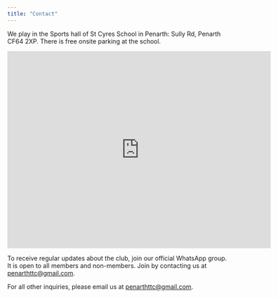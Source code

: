 ```yaml
---
title: "Contact"
---
```


We play in the Sports hall of St Cyres School in Penarth: Sully Rd, Penarth CF64 2XP. There is free onsite parking at the school.

<iframe src="https://www.google.com/maps/embed?pb=!1m18!1m12!1m3!1d2487.117297134816!2d-3.196627200000001!3d51.437639700000005!2m3!1f0!2f0!3f0!3m2!1i1024!2i768!4f13.1!3m3!1m2!1s0x486e048365261c59%3A0xf65ac689c5b09862!2sSt%20Cyres%20School!5e0!3m2!1sen!2suk!4v1736091382705!5m2!1sen!2suk" width="600" height="450" style="border:0;" allowfullscreen="" loading="lazy" referrerpolicy="no-referrer-when-downgrade"></iframe>

To receive regular updates about the club, join our official WhatsApp group. It is open to all members and non-members. Join by contacting us at [penarthttc@gmail.com](mailto:penarthttc@gmail.com).

For all other inquiries, please email us at [penarthttc@gmail.com](mailto:penarthttc@gmail.com).


